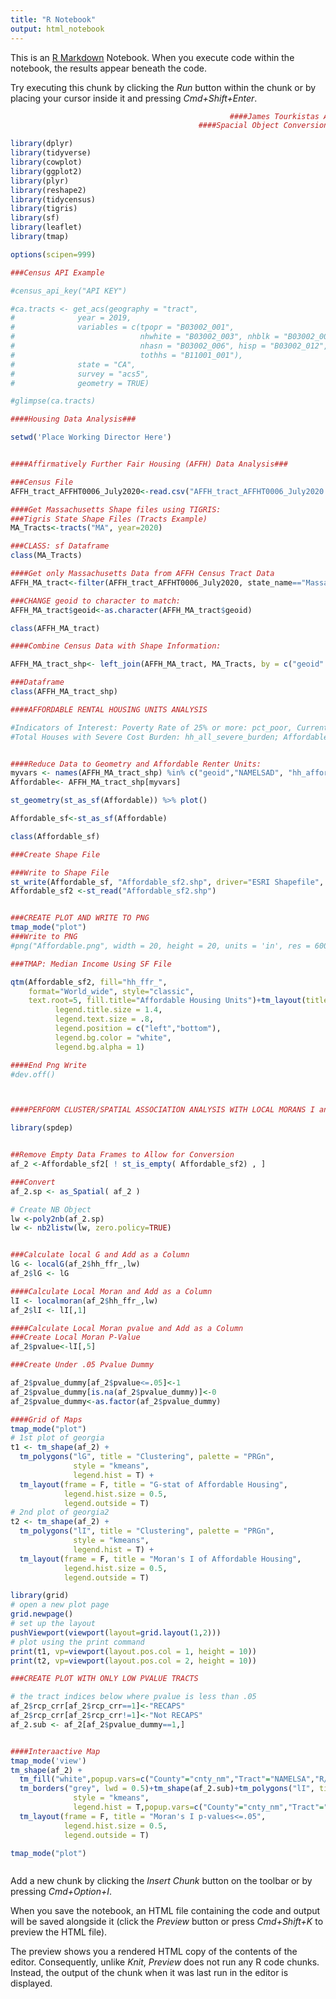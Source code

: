 ```yaml
---
title: "R Notebook"
output: html_notebook
---
```


This is an [R Markdown](http://rmarkdown.rstudio.com) Notebook. When you execute code within the notebook, the results appear beneath the code. 

Try executing this chunk by clicking the *Run* button within the chunk or by placing your cursor inside it and pressing *Cmd+Shift+Enter*. 

```r

                                                 ####James Tourkistas Affordable Housing Rental EDA
                                          ####Spacial Object Conversion, Mapping, and Basic Clustering/Autocorrelation Tests

library(dplyr)
library(tidyverse)
library(cowplot)
library(ggplot2)
library(plyr)
library(reshape2)
library(tidycensus)
library(tigris)
library(sf)
library(leaflet)
library(tmap)

options(scipen=999)

###Census API Example

#census_api_key("API KEY")

#ca.tracts <- get_acs(geography = "tract", 
#              year = 2019,
#              variables = c(tpopr = "B03002_001", 
#                            nhwhite = "B03002_003", nhblk = "B03002_004", 
#                            nhasn = "B03002_006", hisp = "B03002_012",
#                            tothhs = "B11001_001"), 
#              state = "CA",
#              survey = "acs5",
#              geometry = TRUE)

#glimpse(ca.tracts)

####Housing Data Analysis###

setwd('Place Working Director Here')


####Affirmatively Further Fair Housing (AFFH) Data Analysis###

###Census File
AFFH_tract_AFFHT0006_July2020<-read.csv("AFFH_tract_AFFHT0006_July2020.csv")

####Get Massachusetts Shape files using TIGRIS:
###Tigris State Shape Files (Tracts Example)
MA_Tracts<-tracts("MA", year=2020)

###CLASS: sf Dataframe
class(MA_Tracts)

####Get only Massachusetts Data from AFFH Census Tract Data
AFFH_MA_tract<-filter(AFFH_tract_AFFHT0006_July2020, state_name=="Massachusetts")

###CHANGE geoid to character to match:
AFFH_MA_tract$geoid<-as.character(AFFH_MA_tract$geoid)

class(AFFH_MA_tract)

####Combine Census Data with Shape Information:

AFFH_MA_tract_shp<- left_join(AFFH_MA_tract, MA_Tracts, by = c("geoid" = "GEOID"))

###Dataframe 
class(AFFH_MA_tract_shp)

####AFFORDABLE RENTAL HOUSING UNITS ANALYSIS

#Indicators of Interest: Poverty Rate of 25% or more: pct_poor, Current ReCAP Flag (Racially or Ethnically Concentrated Areas of Poverty): RCAP_current;
#Total Houses with Severe Cost Burden: hh_all_severe_burden; Affordable Rental Units:hh_affordable_renters. 


####Reduce Data to Geometry and Affordable Renter Units:
myvars <- names(AFFH_MA_tract_shp) %in% c("geoid","NAMELSAD", "hh_affordable_renters", "pct_poor", "rcap_current", "hh_all_severe_burden","county_name", "geometry") 
Affordable<- AFFH_MA_tract_shp[myvars]

st_geometry(st_as_sf(Affordable)) %>% plot()

Affordable_sf<-st_as_sf(Affordable)

class(Affordable_sf)

###Create Shape File

###Write to Shape File
st_write(Affordable_sf, "Affordable_sf2.shp", driver="ESRI Shapefile", delete_layer=T)
Affordable_sf2 <-st_read("Affordable_sf2.shp")


###CREATE PLOT AND WRITE TO PNG
tmap_mode("plot")
###Write to PNG
#png("Affordable.png", width = 20, height = 20, units = 'in', res = 600)

###TMAP: Median Income Using SF File

qtm(Affordable_sf2, fill="hh_ffr_", 
    format="World_wide", style="classic", 
    text.root=5, fill.title="Affordable Housing Units")+tm_layout(title="Massachusetts Affordable Housing",title.size=1.6,
          legend.title.size = 1.4,
          legend.text.size = .8,
          legend.position = c("left","bottom"),
          legend.bg.color = "white",
          legend.bg.alpha = 1)

####End Png Write
#dev.off()



####PERFORM CLUSTER/SPATIAL ASSOCIATION ANALYSIS WITH LOCAL MORANS I and G-Statistic

library(spdep)


##Remove Empty Data Frames to Allow for Conversion
af_2 <-Affordable_sf2[ ! st_is_empty( Affordable_sf2) , ]

###Convert
af_2.sp <- as_Spatial( af_2 )

# Create NB Object
lw <-poly2nb(af_2.sp)
lw <- nb2listw(lw, zero.policy=TRUE)


###Calculate local G and Add as a Column
lG <- localG(af_2$hh_ffr_,lw)
af_2$lG <- lG

####Calculate Local Moran and Add as a Column
lI <- localmoran(af_2$hh_ffr_,lw)
af_2$lI <- lI[,1]

####Calculate Local Moran pvalue and Add as a Column
###Create Local Moran P-Value
af_2$pvalue<-lI[,5]

###Create Under .05 Pvalue Dummy

af_2$pvalue_dummy[af_2$pvalue<=.05]<-1
af_2$pvalue_dummy[is.na(af_2$pvalue_dummy)]<-0 
af_2$pvalue_dummy<-as.factor(af_2$pvalue_dummy)

####Grid of Maps
tmap_mode("plot")
# 1st plot of georgia
t1 <- tm_shape(af_2) +
  tm_polygons("lG", title = "Clustering", palette = "PRGn",
              style = "kmeans",
              legend.hist = T) +
  tm_layout(frame = F, title = "G-stat of Affordable Housing",  
            legend.hist.size = 0.5, 
            legend.outside = T) 
# 2nd plot of georgia2
t2 <- tm_shape(af_2) +
  tm_polygons("lI", title = "Clustering", palette = "PRGn",
              style = "kmeans",
              legend.hist = T) +
  tm_layout(frame = F, title = "Moran's I of Affordable Housing",  
            legend.hist.size = 0.5, 
            legend.outside = T) 

library(grid)
# open a new plot page
grid.newpage()
# set up the layout
pushViewport(viewport(layout=grid.layout(1,2)))
# plot using the print command
print(t1, vp=viewport(layout.pos.col = 1, height = 10))
print(t2, vp=viewport(layout.pos.col = 2, height = 10))

###CREATE PLOT WITH ONLY LOW PVALUE TRACTS

# the tract indices below where pvalue is less than .05 
af_2$rcp_crr[af_2$rcp_crr==1]<-"RECAPS"
af_2$rcp_crr[af_2$rcp_crr!=1]<-"Not RECAPS"
af_2.sub <- af_2[af_2$pvalue_dummy==1,]


####Interaactive Map
tmap_mode('view')
tm_shape(af_2) +
  tm_fill("white",popup.vars=c("County"="cnty_nm","Tract"="NAMELSA","R/ECAPS Status"="rcp_crr","Poverty Rate (%)"="pct_por","Moran I"="lI","G-Stat"="lG", "Affordable Units"="hh_ffr_",  "p-value"="pvalue")) +
  tm_borders("grey", lwd = 0.5)+tm_shape(af_2.sub)+tm_polygons("lI", title = "Clustering", palette = "PRGn",
              style = "kmeans",
              legend.hist = T,popup.vars=c("County"="cnty_nm","Tract"="NAMELSA","R/ECAPS Status"="rcp_crr","Poverty Rate (%)"="pct_por","Moran I"="lI","G-Stat"="lG", "Affordable Units"="hh_ffr_",  "p-value"="pvalue")) +
  tm_layout(frame = F, title = "Moran's I p-values<=.05",  
            legend.hist.size = 0.5, 
            legend.outside = T)

tmap_mode("plot")



```

Add a new chunk by clicking the *Insert Chunk* button on the toolbar or by pressing *Cmd+Option+I*.

When you save the notebook, an HTML file containing the code and output will be saved alongside it (click the *Preview* button or press *Cmd+Shift+K* to preview the HTML file). 

The preview shows you a rendered HTML copy of the contents of the editor. Consequently, unlike *Knit*, *Preview* does not run any R code chunks. Instead, the output of the chunk when it was last run in the editor is displayed.

